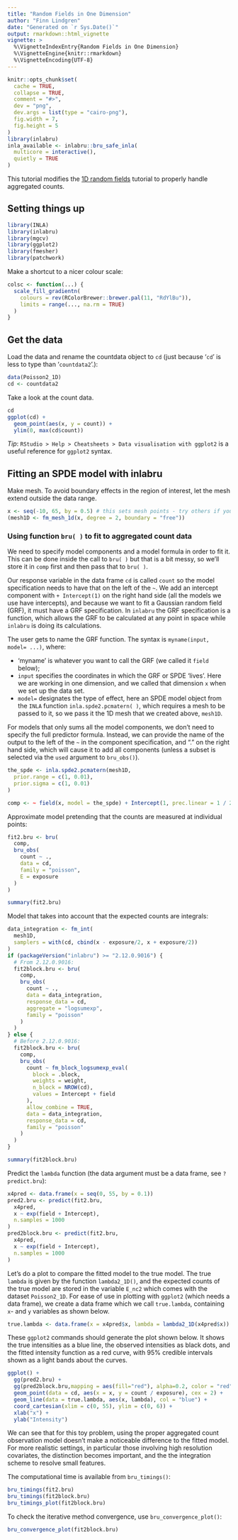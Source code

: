 ```yaml
---
title: "Random Fields in One Dimension"
author: "Finn Lindgren"
date: "Generated on `r Sys.Date()`"
output: rmarkdown::html_vignette
vignette: >
  %\VignetteIndexEntry{Random Fields in One Dimension}
  %\VignetteEngine{knitr::rmarkdown}
  %\VignetteEncoding{UTF-8}
---
```


```r
knitr::opts_chunk$set(
  cache = TRUE,
  collapse = TRUE,
  comment = "#>",
  dev = "png",
  dev.args = list(type = "cairo-png"),
  fig.width = 7,
  fig.height = 5
)
library(inlabru)
inla_available <- inlabru::bru_safe_inla(
  multicore = interactive(),
  quietly = TRUE
)
```

This tutorial modifies the [1D random fields](random_fields_1d.html) tutorial
to properly handle aggregated counts.

Setting things up
----------------

```r
library(INLA)
library(inlabru)
library(mgcv)
library(ggplot2)
library(fmesher)
library(patchwork)
```

Make a shortcut to a nicer colour scale:
```r
colsc <- function(...) {
  scale_fill_gradientn(
    colours = rev(RColorBrewer::brewer.pal(11, "RdYlBu")),
    limits = range(..., na.rm = TRUE)
  )
}
```


Get the data
-----------------------------------

Load the data and rename the countdata object to `cd` (just because '`cd`'
is less to type than '`countdata2`'.):

```r
data(Poisson2_1D)
cd <- countdata2
```

Take a look at the count data.

```r
cd
ggplot(cd) +
  geom_point(aes(x, y = count)) +
  ylim(0, max(cd$count))
```

_Tip_: `RStudio > Help > Cheatsheets > Data visualisation with ggplot2` is a useful 
reference for `ggplot2` syntax.



Fitting an SPDE model with inlabru
-----------------------------------
Make mesh. To avoid boundary effects in the region of interest, let the
mesh extend outside the data range.

```r
x <- seq(-10, 65, by = 0.5) # this sets mesh points - try others if you like
(mesh1D <- fm_mesh_1d(x, degree = 2, boundary = "free"))
```


### Using function `bru( )` to fit to aggregated count data

We need to specify model components and a model formula in order to fit it.
This can be done inside the call to `bru( )` but that is a bit messy, so we'll
store it in `comp` first and then pass that to `bru( )`.

Our response variable in the data frame `cd` is called `count` so the model
specification needs to have that on the left of the `~`. We add an intercept
component with `+ Intercept(1)` on the right hand side (all the models we use
have intercepts), and because we want to fit a Gaussian random field (GRF), it
must have a GRF specification. In `inlabru` the GRF specification is a function,
which allows the GRF to be calculated at any point in space while `inlabru` is
doing its calculations.

The user gets to name the GRF function. The syntax is
`myname(input, model= ...)`, where:

* 'myname' is whatever you want to call the GRF (we called it `field` below);
* `input` specifies the coordinates in which the GRF or SPDE 'lives'. Here we
  are working in one dimension, and we called that dimension `x` when we set
  up the data set.
* `model=` designates the type of effect, here an SPDE model object from the
  `INLA` function `inla.spde2.pcmatern( )`, which requires a mesh to be passed
  to it, so we pass it the 1D mesh that we created above, `mesh1D`.

For models that only sums all the model components, we don't need to specify the
full predictor formula. Instead, we can provide the name of the output to the
left of the `~` in the component specification, and "." on the right hand side,
which will cause it to add all components (unless a subset is selected via the
`used` argument to `bru_obs()`).

```r
the_spde <- inla.spde2.pcmatern(mesh1D,
  prior.range = c(1, 0.01),
  prior.sigma = c(1, 0.01)
)

comp <- ~ field(x, model = the_spde) + Intercept(1, prec.linear = 1 / 2^2)
```

Approximate model pretending that the counts are measured at individual points:

```r
fit2.bru <- bru(
  comp,
  bru_obs(
    count ~ .,
    data = cd,
    family = "poisson",
    E = exposure
  )
)

summary(fit2.bru)
```

Model that takes into account that the expected counts are integrals:

```r
data_integration <- fm_int(
  mesh1D,
  samplers = with(cd, cbind(x - exposure/2, x + exposure/2))
)
if (packageVersion("inlabru") >= "2.12.0.9016") {
  # From 2.12.0.9016:
  fit2block.bru <- bru(
    comp,
    bru_obs(
      count ~ .,
      data = data_integration,
      response_data = cd,
      aggregate = "logsumexp",
      family = "poisson"
    )
  )
} else {
  # Before 2.12.0.9016:
  fit2block.bru <- bru(
    comp,
    bru_obs(
      count ~ fm_block_logsumexp_eval(
        block = .block,
        weights = weight,
        n_block = NROW(cd),
        values = Intercept + field
      ),
      allow_combine = TRUE,
      data = data_integration,
      response_data = cd,
      family = "poisson"
    )
  )
}

summary(fit2block.bru)
```

Predict the `lambda` function
(the data argument must be a data frame, see `?predict.bru`):

```r
x4pred <- data.frame(x = seq(0, 55, by = 0.1))
pred2.bru <- predict(fit2.bru,
  x4pred,
  x ~ exp(field + Intercept),
  n.samples = 1000
)
pred2block.bru <- predict(fit2.bru,
  x4pred,
  x ~ exp(field + Intercept),
  n.samples = 1000
)
```

Let's do a plot to compare the fitted model to the true model. The true `lambda`
is given by the function `lambda2_1D()`, and the expected
counts of the true model are stored in the variable `E_nc2` which comes with the
dataset `Poisson2_1D`. For ease of use in plotting with `ggplot2` (which needs a
data frame), we create a data frame which we call `true.lambda`, containing `x`-
and `y` variables as shown below.

```r
true.lambda <- data.frame(x = x4pred$x, lambda = lambda2_1D(x4pred$x))
```

These `ggplot2` commands should generate the plot shown below. It shows the true
intensities as a blue line, the observed intensities as black
dots, and the fitted intensity function as a red curve, with 95% credible
intervals shown as a light bands about the curves.

```r
ggplot() +
  gg(pred2.bru) +
  gg(pred2block.bru,mapping = aes(fill="red"), alpha=0.2, color = "red") +
  geom_point(data = cd, aes(x = x, y = count / exposure), cex = 2) +
  geom_line(data = true.lambda, aes(x, lambda), col = "blue") +
  coord_cartesian(xlim = c(0, 55), ylim = c(0, 6)) +
  xlab("x") +
  ylab("Intensity")
```


We can see that for this toy problem, using the proper aggregated count
observation model doesn't make a noticeable difference to the fitted model.
For more realistic settings, in particular those involving high resolution
covariates, the distinction becomes important, and the the integration scheme
to resolve small features.

The computational time is available from `bru_timings()`:
```r
bru_timings(fit2.bru)
bru_timings(fit2block.bru)
bru_timings_plot(fit2block.bru)
```

To check the iterative method convergence, use `bru_convergence_plot()`:
```r
bru_convergence_plot(fit2block.bru)
```

